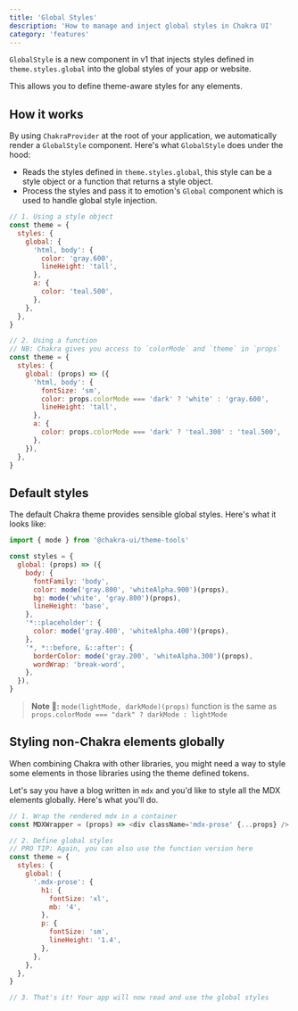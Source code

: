 ```yaml
---
title: 'Global Styles'
description: 'How to manage and inject global styles in Chakra UI'
category: 'features'
---
```


`GlobalStyle` is a new component in v1 that injects styles defined in
`theme.styles.global` into the global styles of your app or website.

This allows you to define theme-aware styles for any elements.

## How it works

By using `ChakraProvider` at the root of your application, we automatically
render a `GlobalStyle` component. Here's what `GlobalStyle` does under the hood:

- Reads the styles defined in `theme.styles.global`, this style can be a style
  object or a function that returns a style object.
- Process the styles and pass it to emotion's `Global` component which is used
  to handle global style injection.

```js
// 1. Using a style object
const theme = {
  styles: {
    global: {
      'html, body': {
        color: 'gray.600',
        lineHeight: 'tall',
      },
      a: {
        color: 'teal.500',
      },
    },
  },
}

// 2. Using a function
// NB: Chakra gives you access to `colorMode` and `theme` in `props`
const theme = {
  styles: {
    global: (props) => ({
      'html, body': {
        fontSize: 'sm',
        color: props.colorMode === 'dark' ? 'white' : 'gray.600',
        lineHeight: 'tall',
      },
      a: {
        color: props.colorMode === 'dark' ? 'teal.300' : 'teal.500',
      },
    }),
  },
}
```

## Default styles

The default Chakra theme provides sensible global styles. Here's what it looks
like:

```js
import { mode } from '@chakra-ui/theme-tools'

const styles = {
  global: (props) => ({
    body: {
      fontFamily: 'body',
      color: mode('gray.800', 'whiteAlpha.900')(props),
      bg: mode('white', 'gray.800')(props),
      lineHeight: 'base',
    },
    '*::placeholder': {
      color: mode('gray.400', 'whiteAlpha.400')(props),
    },
    '*, *::before, &::after': {
      borderColor: mode('gray.200', 'whiteAlpha.300')(props),
      wordWrap: 'break-word',
    },
  }),
}
```

> **Note 🚨:** `mode(lightMode, darkMode)(props)` function is the same as
> `props.colorMode === "dark" ? darkMode : lightMode`

## Styling non-Chakra elements globally

When combining Chakra with other libraries, you might need a way to style some
elements in those libraries using the theme defined tokens.

Let's say you have a blog written in `mdx` and you'd like to style all the MDX
elements globally. Here's what you'll do.

```js
// 1. Wrap the rendered mdx in a container
const MDXWrapper = (props) => <div className='mdx-prose' {...props} />

// 2. Define global styles
// PRO TIP: Again, you can also use the function version here
const theme = {
  styles: {
    global: {
      '.mdx-prose': {
        h1: {
          fontSize: 'xl',
          mb: '4',
        },
        p: {
          fontSize: 'sm',
          lineHeight: '1.4',
        },
      },
    },
  },
}

// 3. That's it! Your app will now read and use the global styles
```
